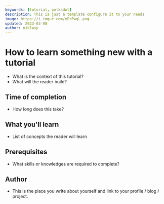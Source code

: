 ```yaml
---
keywords: [tutorial, polkadot]
description: This is just a template configure it to your needs
image: https://i.imgur.com/mErPwqL.png
updated: 2023-03-08
author: niklasp
---
```


# How to learn something new with a tutorial

- What is the context of this tutorial?
- What will the reader build?

## Time of completion
- How long does this take?

## What you'll learn
- List of concepts the reader will learn

## Prerequisites
- What skills or knowledges are required to complete?

## Author
- This is the place you write about yourself and link to your profile / blog / project.
